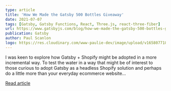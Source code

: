 ```yaml
---
type: article
title: 'How We Made the Gatsby 500 Bottles Giveaway'
date: 2021-07-07
tags: [Gatsby, Gatsby Functions, React, Three.js, react-three-fiber]
url: https://www.gatsbyjs.com/blog/how-we-made-the-gatsby-500-bottles-giveaway/
publication: Gatsby
author: Paul Scanlon
logo: https://res.cloudinary.com/www-paulie-dev/image/upload/v1658077182/paulie.dev/Logos/gatsby-logo_dgbkjm.png
---
```


I was keen to explore how Gatsby + Shopify might be adopted in a more incremental way. To test the water in a way that
might be of interest to those curious to adopt Gatsby as a headless Shopify solution and perhaps do a little more than
your everyday ecommerce website...

[Read article](https://www.gatsbyjs.com/blog/how-we-made-the-gatsby-500-bottles-giveaway)
